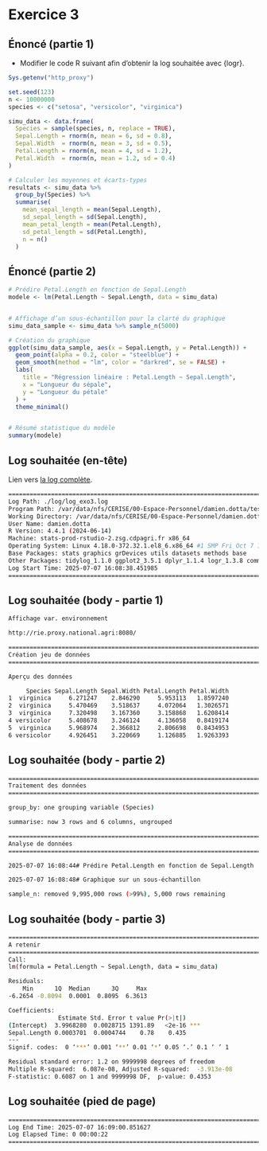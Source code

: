 # Exercice 3 {.backgroundTitre}

## Énoncé (partie 1)
::: {.callout-tip icon=false}

- Modifier le code R suivant afin d'obtenir la log souhaitée avec {logr}.
  
```.r
Sys.getenv("http_proxy")

set.seed(123)
n <- 10000000
species <- c("setosa", "versicolor", "virginica")

simu_data <- data.frame(
  Species = sample(species, n, replace = TRUE),
  Sepal.Length = rnorm(n, mean = 6, sd = 0.8),
  Sepal.Width  = rnorm(n, mean = 3, sd = 0.5),
  Petal.Length = rnorm(n, mean = 4, sd = 1.2),
  Petal.Width  = rnorm(n, mean = 1.2, sd = 0.4)
)

# Calculer les moyennes et écarts-types
resultats <- simu_data %>%
  group_by(Species) %>%
  summarise(
    mean_sepal_length = mean(Sepal.Length),
    sd_sepal_length = sd(Sepal.Length),
    mean_petal_length = mean(Petal.Length),
    sd_petal_length = sd(Petal.Length),
    n = n()
  )
```
:::

## Énoncé (partie 2)

::: {.callout-tip icon=false}

```.r
# Prédire Petal.Length en fonction de Sepal.Length
modele <- lm(Petal.Length ~ Sepal.Length, data = simu_data)


# Affichage d’un sous-échantillon pour la clarté du graphique
simu_data_sample <- simu_data %>% sample_n(5000)

# Création du graphique
ggplot(simu_data_sample, aes(x = Sepal.Length, y = Petal.Length)) +
  geom_point(alpha = 0.2, color = "steelblue") +
  geom_smooth(method = "lm", color = "darkred", se = FALSE) +
  labs(
    title = "Régression linéaire : Petal.Length ~ Sepal.Length",
    x = "Longueur du sépale",
    y = "Longueur du pétale"
  ) +
  theme_minimal()


# Résumé statistique du modèle
summary(modele)
```
:::

## Log souhaitée (en-tête)

Lien vers [la log complète](https://github.com/SSM-Agriculture/formation_debug/blob/main/exercices/corrections/log/log_exo3.log).  
  
::: {.callout-tip icon=false}

```.sh
========================================================================= 
Log Path: ./log/log_exo3.log 
Program Path: /var/data/nfs/CERISE/00-Espace-Personnel/damien.dotta/test_log.R 
Working Directory: /var/data/nfs/CERISE/00-Espace-Personnel/damien.dotta 
User Name: damien.dotta 
R Version: 4.4.1 (2024-06-14) 
Machine: stats-prod-rstudio-2.zsg.cdpagri.fr x86_64 
Operating System: Linux 4.18.0-372.32.1.el8_6.x86_64 #1 SMP Fri Oct 7 12:35:10 EDT 2022 
Base Packages: stats graphics grDevices utils datasets methods base 
Other Packages: tidylog_1.1.0 ggplot2_3.5.1 dplyr_1.1.4 logr_1.3.8 common_1.1.3 
Log Start Time: 2025-07-07 16:08:38.451985 
========================================================================= 
```
:::

## Log souhaitée (body - partie 1)

::: {.callout-tip icon=false}

```.sh
Affichage var. environnement 

http://rie.proxy.national.agri:8080/ 

========================================================================= 
Création jeu de données 
========================================================================= 

Aperçu des données 

     Species Sepal.Length Sepal.Width Petal.Length Petal.Width
1  virginica     6.271247    2.846290     5.953113   1.8597240
2  virginica     5.470469    3.518637     4.072064   1.3026571
3  virginica     7.320498    3.167360     3.158868   1.6208414
4 versicolor     5.408678    3.246124     4.136058   0.8419174
5  virginica     5.968974    2.366812     2.806698   0.8434953
6 versicolor     4.926451    3.220669     1.126885   1.9263393
```
:::

## Log souhaitée (body - partie 2)

::: {.callout-tip icon=false}

```.sh
========================================================================= 
Traitement des données 
========================================================================= 

group_by: one grouping variable (Species)

summarise: now 3 rows and 6 columns, ungrouped

========================================================================= 
Analyse de données 
========================================================================= 

2025-07-07 16:08:44# Prédire Petal.Length en fonction de Sepal.Length 

2025-07-07 16:08:48# Graphique sur un sous-échantillon 

sample_n: removed 9,995,000 rows (>99%), 5,000 rows remaining
```
:::

## Log souhaitée (body - partie 3)

::: {.callout-tip icon=false}

```.sh
========================================================================= 
A retenir 
========================================================================= 
Call:
lm(formula = Petal.Length ~ Sepal.Length, data = simu_data)

Residuals:
    Min      1Q  Median      3Q     Max 
-6.2654 -0.8094  0.0001  0.8095  6.3613 

Coefficients:
              Estimate Std. Error t value Pr(>|t|)    
(Intercept)  3.9968280  0.0028715 1391.89   <2e-16 ***
Sepal.Length 0.0003701  0.0004744    0.78    0.435    
---
Signif. codes:  0 ‘***’ 0.001 ‘**’ 0.01 ‘*’ 0.05 ‘.’ 0.1 ‘ ’ 1

Residual standard error: 1.2 on 9999998 degrees of freedom
Multiple R-squared:  6.087e-08,	Adjusted R-squared:  -3.913e-08 
F-statistic: 0.6087 on 1 and 9999998 DF,  p-value: 0.4353
```
:::

## Log souhaitée (pied de page)

::: {.callout-tip icon=false}

```.sh
========================================================================= 
Log End Time: 2025-07-07 16:09:00.851627 
Log Elapsed Time: 0 00:00:22 
========================================================================= 
```
:::
